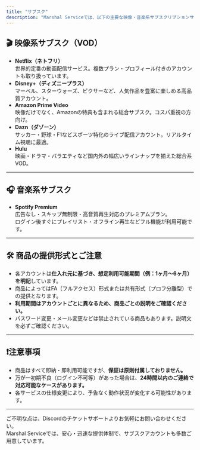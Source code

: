 ```yaml
---
title: "サブスク"
description: "Marshal Serviceでは、以下の主要な映像・音楽系サブスクリプションサービスのアカウントを取り扱っております。 いずれも、すぐにログインしてご利用いただける状態で即時提供いたします。"
---
```


## 🎬 映像系サブスク（VOD）

- **Netflix（ネトフリ）**\
  世界的定番の動画配信サービス。複数プラン・プロフィール付きのアカウントも取り扱っています。
- **Disney\+（ディズニープラス）**\
  マーベル、スターウォーズ、ピクサーなど、人気作品を豊富に楽しめる高品質アカウント。
- **Amazon Prime Video**\
  映像だけでなく、Amazonの特典も含まれる総合サブスク。コスパ重視の方向け。
- **Dazn（ダゾーン）**\
  サッカー・野球・F1などスポーツ特化のライブ配信アカウント。リアルタイム視聴に最適。
- **Hulu**\
  映画・ドラマ・バラエティなど国内外の幅広いラインナップを揃えた総合系VOD。

---

## 🎧 音楽系サブスク

- **Spotify Premium**\
  広告なし・スキップ無制限・高音質再生対応のプレミアムプラン。\
  ログイン後すぐにプレイリスト・オフライン再生などフル機能が利用可能です。

---

## 🛠 商品の提供形式とご注意

- 各アカウントは**仕入れ元に基づき、想定利用可能期間（例：1ヶ月〜6ヶ月）を明記**しています。
- 商品によってはFA（フルアクセス）形式または共有形式（プロフ分離型）での提供となります。
- **利用期間はアカウントごとに異なるため、商品ごとの説明をご確認ください。**
- パスワード変更・メール変更などは禁止されている商品もあります。説明文を必ずご確認ください。

---

## ❗注意事項

- 商品はすべて即納・即利用可能ですが、**保証は原則付属しておりません。**
- 万が一初期不良（ログイン不可等）があった場合は、**24時間以内のご連絡で対応可能なケースがあります。**
- 各サービスの仕様変更により、予告なく動作状況が変化する可能性があります。

---

ご不明な点は、Discordのチケットサポートよりお気軽にお問い合わせください。\
Marshal Serviceでは、安心・迅速な提供体制で、サブスクアカウントも多数ご用意しています。